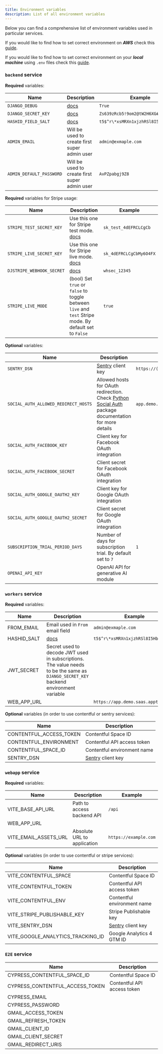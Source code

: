 ```yaml
---
title: Environment variables
description: List of all environment variables
---
```


Below you can find a comprehensive list of environment variables used in particular services.

If you would like to find how to set correct environment on ***AWS*** check this
[guide](../working-with-sb/infrastructure/env-variables).

If you would like to find how to set correct environment on your ***local machine*** using `.env` files check this
[guide](../working-with-sb/project-structure/env-files).

### `backend` service

**Required** variables:

| Name                     | Description                                                                   | Example                             |
|--------------------------|-------------------------------------------------------------------------------|-------------------------------------|
| `DJANGO_DEBUG`           | [docs](https://docs.djangoproject.com/en/4.2/ref/settings/#std:setting-DEBUG) | `True`                              |
| `DJANGO_SECRET_KEY`      | [docs](https://docs.djangoproject.com/en/4.2/ref/settings/#secret-key)        | `Zs639zRcb5!9om2@tW2H6XG#Znj^TB^I`  |
| `HASHID_FIELD_SALT`      | [docs](https://github.com/nshafer/django-hashid-field#hashid_field_salt)      | `t5$^r\*xsMRXn1xjzhRSl8I5Hb3BUW$4U` |
| `ADMIN_EMAIL`            | Will be used to create first super admin user                                 | `admin@exmaple.com`                 |
| `ADMIN_DEFAULT_PASSWORD` | Will be used to create first super admin user                                 | `AvPZpabgj9Z8`                      |

**Required** variables for Stripe usage:

| Name                      | Description                                                                                             | Example                 |
|---------------------------|---------------------------------------------------------------------------------------------------------|-------------------------|
| `STRIPE_TEST_SECRET_KEY`  | Use this one for Stripe test mode. [docs](https://stripe.com/docs/keys)                                 | `sk_test_4dEFRCLCgCb`   |
| `STRIPE_LIVE_SECRET_KEY`  | Use this one for Stripe live mode. [docs](https://stripe.com/docs/keys)                                 | `sk_4dEFRCLCgCbMy6O4FX` |
| `DJSTRIPE_WEBHOOK_SECRET` | [docs](https://stripe.com/docs/webhooks/best-practices#endpoint-secrets)                                | `whsec_12345`           |
| `STRIPE_LIVE_MODE`        | (bool) Set `true` or `false` to toggle between `live` and `test` Stripe mode. By default set to `False` | `true`                  |

**Optional** variables:

| Name                                 | Description                                                                                                                                                                                                              | Example                                      |
|--------------------------------------|--------------------------------------------------------------------------------------------------------------------------------------------------------------------------------------------------------------------------|----------------------------------------------|
| `SENTRY_DSN`                         | [Sentry](https://sentry.io/) client key                                                                                                                                                                                  | `https://(...)@(...).ingest.sentry.io/(...)` |
| `SOCIAL_AUTH_ALLOWED_REDIRECT_HOSTS` | Allowed hosts for OAuth redirection. Check [Python Social Auth](https://python-social-auth.readthedocs.io/en/latest/configuration/settings.html#processing-redirects-and-urlopen) package documentation for more details | `app.demo.saas.apptoku.com`                  |
| `SOCIAL_AUTH_FACEBOOK_KEY`           | Client key for Facebook OAuth integration                                                                                                                                                                                |                                              |
| `SOCIAL_AUTH_FACEBOOK_SECRET`        | Client secret for Facebook OAuth integration                                                                                                                                                                             |                                              |
| `SOCIAL_AUTH_GOOGLE_OAUTH2_KEY`      | Client key for Google OAuth integration                                                                                                                                                                                  |                                              |
| `SOCIAL_AUTH_GOOGLE_OAUTH2_SECRET`   | Client secret for Google OAuth integration                                                                                                                                                                               |                                              |
| `SUBSCRIPTION_TRIAL_PERIOD_DAYS`     | Number of days for subscription trial. By default set to `7`                                                                                                                                                             | `1`                                          |
| `OPENAI_API_KEY`                     | OpenAI API for generative AI module                                                                                                                                                                                      |                                              |


### `workers` service

**Required** variables:

| Name        | Description                                                                                                                         | Example                             |
|-------------|-------------------------------------------------------------------------------------------------------------------------------------|-------------------------------------|
| FROM_EMAIL  | Email used in `From` email field                                                                                                    | `admin@exmaple.com`                 |
| HASHID_SALT | [docs](https://github.com/nshafer/django-hashid-field#hashid_field_salt)                                                            | `t5$^r\*xsMRXn1xjzhRSl8I5Hb3BUW$4U` |
| JWT_SECRET  | Secret used to decode JWT used in subscriptions. The value needs to be the same as `DJANGO_SECRET_KEY` backend environment variable |                                     |
| WEB_APP_URL |                                                                                                                                     | `https://app.demo.saas.apptoku.com` |

**Optional** variables (in order to use contentful or sentry services):

| Name                    | Description                             |
|-------------------------|-----------------------------------------|
| CONTENTFUL_ACCESS_TOKEN | Contentful Space ID                     |
| CONTENTFUL_ENVIRONMENT  | Contentful API access token             |
| CONTENTFUL_SPACE_ID     | Contentful environment name             |
| SENTRY_DSN              | [Sentry](https://sentry.io/) client key |


### `webapp` service

**Required** variables:

| Name                  | Description                 | Example               |
|-----------------------|-----------------------------|-----------------------|
| VITE_BASE_API_URL     | Path to access backend API  | `/api`                |
| WEB_APP_URL           |                             |                       |
| VITE_EMAIL_ASSETS_URL | Absolute URL to application | `https://example.com` |

**Optional** variables (in order to use contentful or stripe services):

| Name                              | Description                             |
|-----------------------------------|-----------------------------------------|
| VITE_CONTENTFUL_SPACE             | Contentful Space ID                     |
| VITE_CONTENTFUL_TOKEN             | Contentful API access token             |
| VITE_CONTENTFUL_ENV               | Contentful environment name             |
| VITE_STRIPE_PUBLISHABLE_KEY       | Stripe Publishable key                  |
| VITE_SENTRY_DSN                   | [Sentry](https://sentry.io/) client key |
| VITE_GOOGLE_ANALYTICS_TRACKING_ID | Google Analytics 4 GTM ID               |


### `E2E` service

| Name                            | Description                 |
|---------------------------------|-----------------------------|
| CYPRESS_CONTENTFUL_SPACE_ID     | Contentful Space ID         |
| CYPRESS_CONTENTFUL_ACCESS_TOKEN | Contentful API access token |
| CYPRESS_EMAIL                   |                             |
| CYPRESS_PASSWORD                |                             |
| GMAIL_ACCESS_TOKEN              |                             |
| GMAIL_REFRESH_TOKEN             |                             |
| GMAIL_CLIENT_ID                 |                             |
| GMAIL_CLIENT_SECRET             |                             |
| GMAIL_REDIRECT_URIS             |                             |
